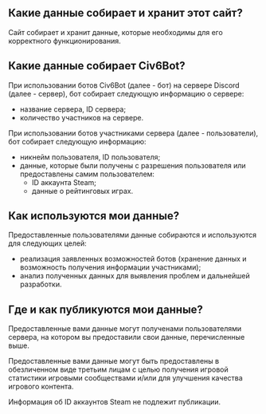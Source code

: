 
<Head>
  <title>Политика конфиденциальности | Civ6Bot</title>
</Head>

## Какие данные собирает и хранит этот сайт?
Сайт собирает и хранит данные, которые необходимы для его корректного функционирования.

## Какие данные собирает Civ6Bot?
При использовании ботов Civ6Bot (далее - бот) на сервере Discord (далее - сервер), бот собирает следующую информацию о сервере:
- название сервера, ID сервера;
- количество участников на сервере.

При использовании ботов участниками сервера (далее - пользователи), бот собирает следующую информацию:
- никнейм пользователя, ID пользователя;
- данные, которые были получены с разрешения пользователя или предоставлены самим пользователем:
    - ID аккаунта Steam;
    - данные о рейтинговых играх.

## Как используются мои данные?
Предоставленные пользователями данные собираются и используются для следующих целей:
- реализация заявленных возможностей ботов (хранение данных и возможность получения информации участниками);
- анализ полученных данных для выявления проблем и дальнейшей разработки.

## Где и как публикуются мои данные?
Предоставленные вами данные могут полученами пользователями сервера, на котором вы предоставили свои данные, перечисленные выше.

Предоставленные вами данные могут быть предоставлены в обезличенном виде третьим лицам с целью получения игровой статистики игровыми сообществами и/или для улучшения качества игрового контента.

Информация об ID аккаунтов Steam не подлежит публикации.
